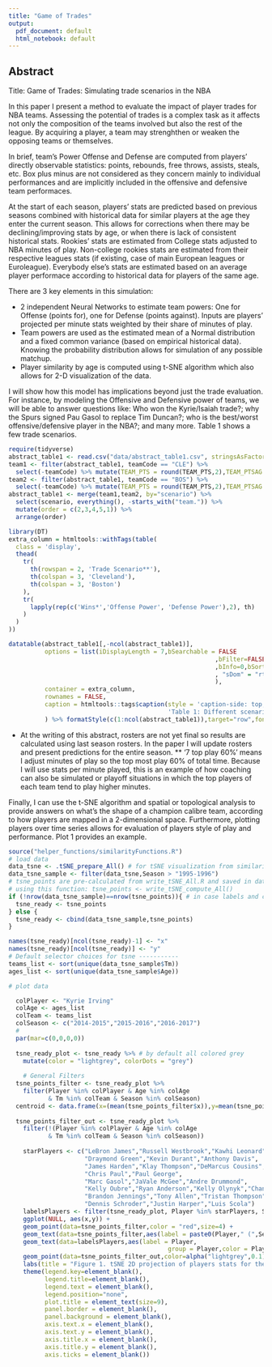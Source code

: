 ```yaml
---
title: "Game of Trades"
output:
  pdf_document: default
  html_notebook: default
---
```


## Abstract

Title: Game of Trades: Simulating trade scenarios in the NBA

In this paper I present a method to evaluate the impact of player trades for NBA teams. Assessing the potential of trades is a complex task as it affects not only the composition of the teams involved but also the rest of the league. By acquiring a player, a team may strenghthen or weaken the opposing teams or themselves.

In brief, team's Power Offense and Defense are computed from players' directly observable statistics: points, rebounds, free throws, assists, steals, etc. Box plus minus are not considered as they concern mainly to individual performances and are implicitly included in the offensive and defensive team performaces.

At the start of each season, players' stats are predicted based on previous seasons combined with historical data for similar players at the age they enter the current season. This allows for corrections when there may be declining/improving stats by age, or when there is lack of consistent historical stats. Rookies' stats are estimated from College stats adjusted to NBA minutes of play. Non-college rookies stats are estimated from their respective leagues stats (if existing, case of main European leagues or Euroleague). Everybody else's stats are estimated based on an average player performace according to historical data for players of the same age. 

There are 3 key elements in this simulation:

- 2 independent Neural Networks to estimate team powers: One for Offense (points for), one for Defense (points against). Inputs are players' projected per minute stats weighted by their share of minutes of play.
- Team powers are used as the estimated mean of a Normal distribution and a fixed common variance (based on empirical historical data). Knowing the probability distribution allows for simulation of any possible matchup. 
- Player similarity by age is computed using t-SNE algorithm which also allows for 2-D visualization of the data.

I will show how this model has implications beyond just the trade evaluation. For instance, by modeling the Offensive and Defensive power of teams, we will be able to answer questions like: Who won the Kyrie/Isaiah trade?; why the Spurs signed Pau Gasol to replace Tim Duncan?; who is the best/worst offensive/defensive player in the NBA?; and many more. Table 1 shows a few trade scenarios.

```r
require(tidyverse)
abstract_table1 <- read.csv("data/abstract_table1.csv", stringsAsFactors = FALSE)
team1 <- filter(abstract_table1, teamCode == "CLE") %>% 
  select(-teamCode) %>% mutate(TEAM_PTS = round(TEAM_PTS,2),TEAM_PTSAG = round(TEAM_PTSAG,2), win = round(win,2))
team2 <- filter(abstract_table1, teamCode == "BOS") %>% 
  select(-teamCode) %>% mutate(TEAM_PTS = round(TEAM_PTS,2),TEAM_PTSAG = round(TEAM_PTSAG,2), win = round(win,2))
abstract_table1 <- merge(team1,team2, by="scenario") %>% 
  select(scenario, everything(), -starts_with("team.")) %>%
  mutate(order = c(2,3,4,5,1)) %>%
  arrange(order)

library(DT)
extra_column = htmltools::withTags(table(
  class = 'display',
  thead(
    tr(
      th(rowspan = 2, 'Trade Scenario**'), 
      th(colspan = 3, 'Cleveland'),
      th(colspan = 3, 'Boston')
    ),
    tr(
      lapply(rep(c('Wins*','Offense Power', 'Defense Power'),2), th)
    )
  )
))

datatable(abstract_table1[,-ncol(abstract_table1)], 
          options = list(iDisplayLength = 7,bSearchable = FALSE
                                                         ,bFilter=FALSE,bPaginate=FALSE,bAutoWidth=TRUE
                                                         ,bInfo=0,bSort=0
                                                         , "sDom" = "rt"
                                                         ),
          container = extra_column,
          rownames = FALSE,
          caption = htmltools::tags$caption(style = 'caption-side: top; text-align: left; font-size: 90%',
                                            'Table 1: Different scenarios involving the Kyrie Irving - Isaiah Thomas trade this summer. Wins are averaged over 1,000 simulation runs')
          ) %>% formatStyle(c(1:ncol(abstract_table1)),target="row",fontWeight = '60%',lineHeight = '90%')
```

* At the writing of this abstract, rosters are not yet final so results are calculated using last season rosters. In the paper I will update rosters and present predictions for the entire season.
** '7 top play 60%' means I adjust minutes of play so the top most play 60% of total time. Because I will use stats per minute played, this is an example of how coaching can also be simulated or playoff situations in which the top players of each team tend to play higher minutes. 

Finally, I can use the t-SNE algorithm and spatial or topological analysis to provide answers on what's the shape of a champion calibre team, according to how players are mapped in a 2-dimensional space. Furthermore, plotting players over time series allows for evaluation of players style of play and performance. Plot 1 provides an example.

```r
source("helper_functions/similarityFunctions.R")
# load data
data_tsne <- .tSNE_prepare_All() # for tSNE visualization from similarityFunctions.R
data_tsne_sample <- filter(data_tsne,Season > "1995-1996")
# tsne_points are pre-calculated from write_tSNE_All.R and saved in data/ directory
# using this function: tsne_points <- write_tSNE_compute_All()
if (!nrow(data_tsne_sample)==nrow(tsne_points)){ # in case labels and coordinates have different sizes
  tsne_ready <- tsne_points
} else {
  tsne_ready <- cbind(data_tsne_sample,tsne_points)
}

names(tsne_ready)[ncol(tsne_ready)-1] <- "x"
names(tsne_ready)[ncol(tsne_ready)] <- "y"
# Default selector choices for tsne -----------
teams_list <- sort(unique(data_tsne_sample$Tm))
ages_list <- sort(unique(data_tsne_sample$Age))

# plot data

  colPlayer <- "Kyrie Irving"
  colAge <- ages_list
  colTeam <- teams_list
  colSeason <- c("2014-2015","2015-2016","2016-2017")
  #
  par(mar=c(0,0,0,0))
    
  tsne_ready_plot <- tsne_ready %>% # by default all colored grey
    mutate(color = "lightgrey", colorDots = "grey")
   
    # General Filters
  tsne_points_filter <- tsne_ready_plot %>%
    filter(Player %in% colPlayer & Age %in% colAge
           & Tm %in% colTeam & Season %in% colSeason)
  centroid <- data.frame(x=(mean(tsne_points_filter$x)),y=mean(tsne_points_filter$y))
  
  tsne_points_filter_out <- tsne_ready_plot %>%
    filter(!(Player %in% colPlayer & Age %in% colAge
           & Tm %in% colTeam & Season %in% colSeason))
      
    starPlayers <- c("LeBron James","Russell Westbrook","Kawhi Leonard","Stephen Curry",
                     "Draymond Green","Kevin Durant","Anthony Davis",
                     "James Harden","Klay Thompson","DeMarcus Cousins",
                     "Chris Paul","Paul George",
                     "Marc Gasol","JaVale McGee","Andre Drummond",
                     "Kelly Oubre","Ryan Anderson","Kelly Olynyk","Channing Frye",
                     "Brandon Jennings","Tony Allen","Tristan Thompson","Ian Mahinmi",
                     "Dennis Schroder","Justin Harper","Luis Scola")
    labelsPlayers <- filter(tsne_ready_plot, Player %in% starPlayers, Season == "2016-2017")
    ggplot(NULL, aes(x,y)) +  
    geom_point(data=tsne_points_filter,color = "red",size=4) +
    geom_text(data=tsne_points_filter,aes(label = paste0(Player," (",Season,")")),size=3) +
    geom_text(data=labelsPlayers,aes(label = Player,
                                            group = Player,color = Player), size=3) +  
    geom_point(data=tsne_points_filter_out,color=alpha("lightgrey",0.1)) +
    labs(title = "Figure 1. tSNE 2D projection of players stats for the past 20 seasons. Highlighted players correspond to 2016-2017 season. \nVisually, Kyrie is moving away from star players towards a region of secondary stars/3-point shooters. The closest players to \nKyrie last season were C.J. McCollum and Bradley Beal, both sidekicks to Damian Lillard and John Wall respectively. This could \nexplain Kyrie’s move out of Cleveland and LeBron’s shadow in search of a protagonist role.", size=2) +
    theme(legend.key=element_blank(),
          legend.title=element_blank(),
          legend.text = element_blank(),
          legend.position="none",
          plot.title = element_text(size=9),
          panel.border = element_blank(),
          panel.background = element_blank(),
          axis.text.x = element_blank(),
          axis.text.y = element_blank(),
          axis.title.x = element_blank(),
          axis.title.y = element_blank(),
          axis.ticks = element_blank())
    
```








